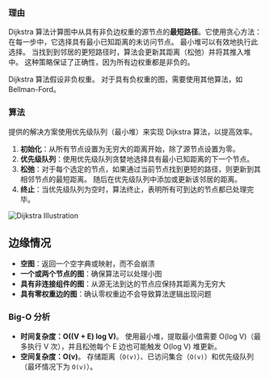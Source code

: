 

### 理由

Dijkstra 算法计算图中从具有非负边权重的源节点的**最短路径**。它使用贪心方法：在每一步中，它选择具有最小已知距离的未访问节点。 最小堆可以有效地执行此选择。 当找到到邻居的更短路径时，算法会更新其距离（松弛）并将其推入堆中。 这种策略保证了正确性，因为所有边权重都是非负的。

Dijkstra 算法假设非负权重。 对于具有负权重的图，需要使用其他算法，如 Bellman-Ford。

### 算法

提供的解决方案使用优先级队列（最小堆）来实现 Dijkstra 算法，以提高效率。

1. **初始化**：从所有节点设置为无穷大的距离开始，除了源节点设置为零。
2. **优先级队列**：使用优先级队列贪婪地选择具有最小已知距离的下一个节点。
3. **松弛**：对于每个选定的节点，如果通过当前节点找到更短的路径，则更新到其相邻节点的最短距离。 随后在优先级队列中添加或更新该邻居的距离。
4. **终止**：当优先级队列为空时，算法终止，表明所有可到达的节点都已处理完毕。

![Dijkstra Illustration](/img/questions/dijkstra/dijkstra.png)

<MDXCodeBlock languages={{jsx:dijkstraJs,tsx:dijkstraTs}} />

## 边缘情况

* **空图**：返回一个空字典或映射，而不会崩溃
* **一个或两个节点的图**：确保算法可以处理小图
* **具有非连接组件的图**：从源无法到达的节点应保持其距离为无穷大
* **具有零权重边的图**：确认零权重边不会导致算法逻辑出现问题

### Big-O 分析

* **时间复杂度：O((V + E) log V)**。 使用最小堆，提取最小值需要 O(log V)（最多执行 V 次），并且松弛每个 E 边也可能触发 O(log V) 堆更新。
* **空间复杂度：O(v)**。 存储距离（`O(v)`）、已访问集合（`O(v)`）和优先级队列（最坏情况下为 `O(v)`）。
